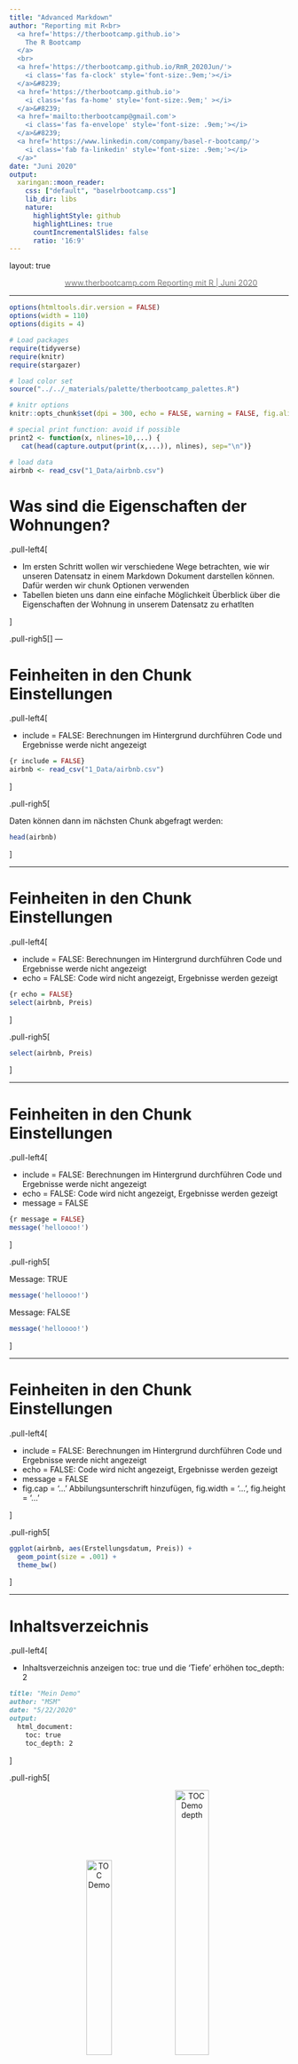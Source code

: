 ```yaml
---
title: "Advanced Markdown"
author: "Reporting mit R<br>
  <a href='https://therbootcamp.github.io'>
    The R Bootcamp
  </a>
  <br>
  <a href='https://therbootcamp.github.io/RmR_2020Jun/'>
    <i class='fas fa-clock' style='font-size:.9em;'></i>
  </a>&#8239; 
  <a href='https://therbootcamp.github.io'>
    <i class='fas fa-home' style='font-size:.9em;' ></i>
  </a>&#8239;
  <a href='mailto:therbootcamp@gmail.com'>
    <i class='fas fa-envelope' style='font-size: .9em;'></i>
  </a>&#8239;
  <a href='https://www.linkedin.com/company/basel-r-bootcamp/'>
    <i class='fab fa-linkedin' style='font-size: .9em;'></i>
  </a>"
date: "Juni 2020"
output:
  xaringan::moon_reader:
    css: ["default", "baselrbootcamp.css"]
    lib_dir: libs
    nature:
      highlightStyle: github
      highlightLines: true
      countIncrementalSlides: false
      ratio: '16:9'
---
```


layout: true

<div class="my-footer">
  <span style="text-align:center">
    <span> 
      <img src="https://raw.githubusercontent.com/therbootcamp/therbootcamp.github.io/master/_sessions/_image/by-sa.png" height=14 style="vertical-align: middle"/>
    </span>
    <a href="https://therbootcamp.github.io/">
      <span style="padding-left:82px"> 
        <font color="#7E7E7E">
          www.therbootcamp.com
        </font>
      </span>
    </a>
    <a href="https://therbootcamp.github.io/">
      <font color="#7E7E7E">
       Reporting mit R | Juni 2020
      </font>
    </a>
    </span>
  </div> 

---

```r
options(htmltools.dir.version = FALSE)
options(width = 110)
options(digits = 4)

# Load packages
require(tidyverse)
require(knitr)
require(stargazer)

# load color set
source("../../_materials/palette/therbootcamp_palettes.R")

# knitr options
knitr::opts_chunk$set(dpi = 300, echo = FALSE, warning = FALSE, fig.align = 'center', message= FALSE)

# special print function: avoid if possible
print2 <- function(x, nlines=10,...) {
   cat(head(capture.output(print(x,...)), nlines), sep="\n")}

# load data
airbnb <- read_csv("1_Data/airbnb.csv")

```

# Was sind die Eigenschaften der Wohnungen?

.pull-left4[
<ul>
  <li class="m1"><span>Im ersten Schritt wollen wir verschiedene Wege betrachten, wie wir unseren Datensatz in einem Markdown Dokument  darstellen können. Dafür werden wir  <highm>chunk</highm> Optionen verwenden</span></li>
  <li class="m2"><span><highm>Tabellen</highm> bieten uns dann eine einfache Möglichkeit Überblick über die Eigenschaften der Wohnung in unserem Datensatz zu erhatlten</span></li> 

</ul>
]

.pull-righ5[
]
---

# Feinheiten in den Chunk Einstellungen 

.pull-left4[
<ul>
  <li class="m1"><span> <highm>include = FALSE</highm>: Berechnungen im Hintergrund durchführen Code und Ergebnisse werde nicht angezeigt</span></li>  
</ul>

```r
{r include = FALSE}
airbnb <- read_csv("1_Data/airbnb.csv")
```

]

.pull-righ5[

Daten können dann im nächsten Chunk abgefragt werden: 

```r
head(airbnb)
```
]

---

# Feinheiten in den Chunk Einstellungen 

.pull-left4[
<ul>
  <li class="m1"><span><highm> include = FALSE</highm>: Berechnungen im Hintergrund durchführen Code und Ergebnisse werde nicht angezeigt</span></li> 
  <li class="m2"><span><highm>echo = FALSE</highm>: Code wird nicht angezeigt, Ergebnisse werden gezeigt </span></li>
</ul>

```r
{r echo = FALSE}
select(airbnb, Preis)
```
]

.pull-righ5[


```r
select(airbnb, Preis)
```

]

---

# Feinheiten in den Chunk Einstellungen 

.pull-left4[
<ul>
  <li class="m1"><span><highm> include = FALSE</highm>: Berechnungen im Hintergrund durchführen Code und Ergebnisse werde nicht angezeigt</span></li> 
  <li class="m2"><span><highm>echo = FALSE</highm>: Code wird nicht angezeigt, Ergebnisse werden gezeigt </span></li>
  <li class="m3"><span><highm>message = FALSE</highm></span></li>
</ul>

```r
{r message = FALSE}
message('helloooo!')
```

]

.pull-righ5[

Message: TRUE
```r
message('helloooo!')
```

Message: FALSE

```r
message('helloooo!')
```
]

---

# Feinheiten in den Chunk Einstellungen 

.pull-left4[
<ul>
  <li class="m1"><span> <highm>include = FALSE</highm>: Berechnungen im Hintergrund durchführen Code und Ergebnisse werde nicht angezeigt</span></li> 
  <li class="m2"><span><highm>echo = FALSE</highm>: Code wird nicht angezeigt, Ergebnisse werden gezeigt </span></li>
  <li class="m3"><span><highm>message = FALSE</highm></span></li>
  <li class="m4"><span><highm>fig.cap = '...' </highm>Abbilungsunterschrift hinzufügen</span>, <highm>fig.width </highm>= '...', <highm>fig.height</highm> = '...'</li>
</ul>


]

.pull-righ5[

```r
ggplot(airbnb, aes(Erstellungsdatum, Preis)) +
  geom_point(size = .001) + 
  theme_bw()
```
]



---

# Inhaltsverzeichnis  

.pull-left4[
<ul>
  <li class="m1"><span>Inhaltsverzeichnis anzeigen <highm>toc: true</highm> und die 'Tiefe' erhöhen <highm>toc_depth: 2</highm></li>
</ul>

````markdown
title: "Mein Demo"
author: "MSM"
date: "5/22/2020"
output:
  html_document:
    toc: true
    toc_depth: 2
```` 

]

.pull-righ5[

<p align="center" width="100%">
  <img src="image/TOC_Demo.png" alt="TOC Demo" style="width:30%">
  <img src="image/TOC_Demo_depth.png" alt="TOC Demo depth" style="width:35%">
</p>
]

---

# Inhaltsverzeichnis  

.pull-left4[
<ul>
  <li class="m1"><span>Inhaltsverzeichnis anzeigen <highm>toc: true</highm> und die 'Tiefe' erhöhen <highm>toc_depth: 2</highm></li>
 <li class="m2"><span> Überschirten werden mit <highm>number_sections: true</highm> numeriert</span></li>
</ul>

````markdown
title: "Meine erste Präsentation"
author: "MSM"
date: "5/19/2020"
output:
  html_document:
    toc: true
     number_sections: true
```` 

]

.pull-righ5[
<p align="center" width="100%">
  <img src="image/TOC_Demo_enumerate.png" alt="TOC Demo" style="width:30%">
</p>

]

---

# Inhaltsverzeichnis  

.pull-left4[

<ul>
  <li class="m1"><span>Inhaltsverzeichnis anzeigen <highm>toc: true</highm> und die 'Tiefe' erhöhen <highm>toc_depth: 2</highm></li>
 <li class="m2"><span> Überschirten werden mit <highm>number_sections: true</highm> numeriert</span></li>
  <li class="m3"> <span> Um das Inhaltsverzeichnis immer anzuzeigen kann die Option <highm>toc_float: true</highm> eingefügt werden</span></li>

</ul>


````markdown
title: "Mein Demo"
author: "MSM"
date: "5/22/2020"
output:
  html_document:
    toc: true
    toc_float: true
```` 

]

.pull-righ5[

<p align="center" width="100%">
  <img src="image/TOC_Demo_float.png" alt="TOC Demo " style="width:5
  0%">
</p>
]

---

# Tabellen

.pull-left4[

Tabellen können mit einfach mit <highm>table()</highm> angezeigt werden- sind dann allerdings nicht schön formatiert ... 

```r
table(select(airbnb, Preis) %>% 
        slice(1:5))
```

]

.pull-righ5[

```r
table(select(airbnb, Preis) %>% slice(1:5))
```

]

---

# Tabellen

.pull-left4[
Schönere Darstellung ist mit <highm>kable()</highm> möglich ... 

```r
kable(select(airbnb, Preis) %>% 
            slice(1:5),  
      col.names = "Preis")
```
]

.pull-righ5[

```r
kable(select(airbnb, Preis) %>% slice(1:5),  col.names = "Preis")
```

]

---

# Welche Faktoren bestimmen den Preis?

.pull-left4[

```r
model <- lm(Preis ~ Schlafzimmer + Badezimmer + Rating_gesamt, data = airbnb)
summary(model)
```
]

.pull-righ5[
```r
stargazer(model, header=FALSE, type="html")
```

]

---


class: middle, center

<h1><a href="https://therbootcamp.github.io/SmR_2020Jun/_sessions/_template/LinearModelsI_practical.html">Practical</a></h1>

